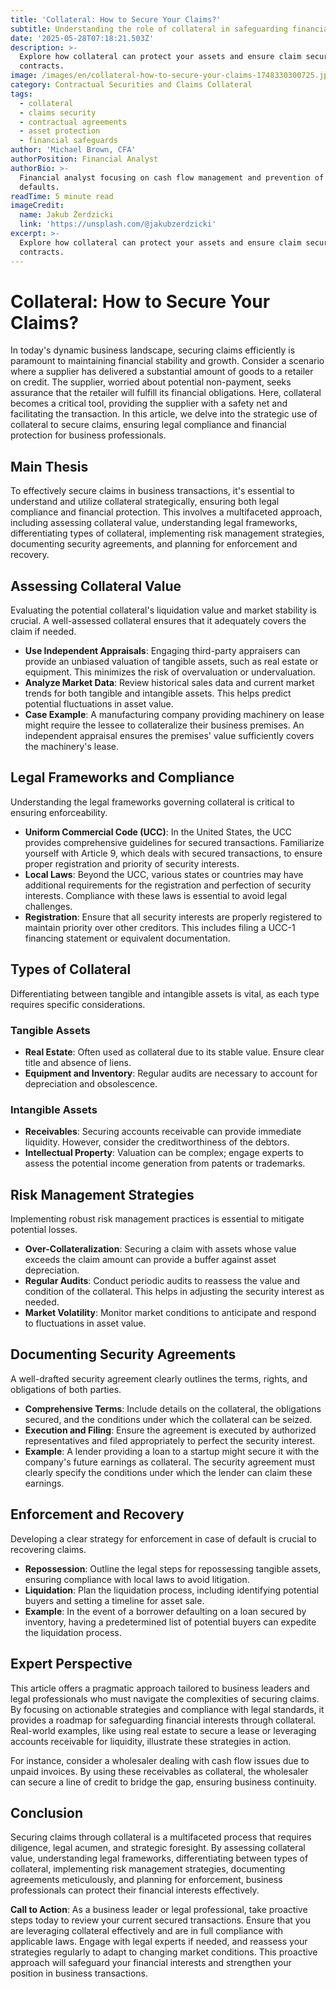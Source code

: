 ```yaml
---
title: 'Collateral: How to Secure Your Claims?'
subtitle: Understanding the role of collateral in safeguarding financial claims
date: '2025-05-28T07:18:21.503Z'
description: >-
  Explore how collateral can protect your assets and ensure claim security in
  contracts.
image: /images/en/collateral-how-to-secure-your-claims-1748330300725.jpg
category: Contractual Securities and Claims Collateral
tags:
  - collateral
  - claims security
  - contractual agreements
  - asset protection
  - financial safeguards
author: 'Michael Brown, CFA'
authorPosition: Financial Analyst
authorBio: >-
  Financial analyst focusing on cash flow management and prevention of payment
  defaults.
readTime: 5 minute read
imageCredit:
  name: Jakub Żerdzicki
  link: 'https://unsplash.com/@jakubzerdzicki'
excerpt: >-
  Explore how collateral can protect your assets and ensure claim security in
  contracts.
---
```

# Collateral: How to Secure Your Claims?

In today's dynamic business landscape, securing claims efficiently is paramount to maintaining financial stability and growth. Consider a scenario where a supplier has delivered a substantial amount of goods to a retailer on credit. The supplier, worried about potential non-payment, seeks assurance that the retailer will fulfill its financial obligations. Here, collateral becomes a critical tool, providing the supplier with a safety net and facilitating the transaction. In this article, we delve into the strategic use of collateral to secure claims, ensuring legal compliance and financial protection for business professionals.

## Main Thesis

To effectively secure claims in business transactions, it's essential to understand and utilize collateral strategically, ensuring both legal compliance and financial protection. This involves a multifaceted approach, including assessing collateral value, understanding legal frameworks, differentiating types of collateral, implementing risk management strategies, documenting security agreements, and planning for enforcement and recovery.

## Assessing Collateral Value

Evaluating the potential collateral's liquidation value and market stability is crucial. A well-assessed collateral ensures that it adequately covers the claim if needed.

- **Use Independent Appraisals**: Engaging third-party appraisers can provide an unbiased valuation of tangible assets, such as real estate or equipment. This minimizes the risk of overvaluation or undervaluation.
- **Analyze Market Data**: Review historical sales data and current market trends for both tangible and intangible assets. This helps predict potential fluctuations in asset value.
- **Case Example**: A manufacturing company providing machinery on lease might require the lessee to collateralize their business premises. An independent appraisal ensures the premises' value sufficiently covers the machinery's lease.

## Legal Frameworks and Compliance

Understanding the legal frameworks governing collateral is critical to ensuring enforceability.

- **Uniform Commercial Code (UCC)**: In the United States, the UCC provides comprehensive guidelines for secured transactions. Familiarize yourself with Article 9, which deals with secured transactions, to ensure proper registration and priority of security interests.
- **Local Laws**: Beyond the UCC, various states or countries may have additional requirements for the registration and perfection of security interests. Compliance with these laws is essential to avoid legal challenges.
- **Registration**: Ensure that all security interests are properly registered to maintain priority over other creditors. This includes filing a UCC-1 financing statement or equivalent documentation.

## Types of Collateral

Differentiating between tangible and intangible assets is vital, as each type requires specific considerations.

### Tangible Assets

- **Real Estate**: Often used as collateral due to its stable value. Ensure clear title and absence of liens.
- **Equipment and Inventory**: Regular audits are necessary to account for depreciation and obsolescence.
  
### Intangible Assets

- **Receivables**: Securing accounts receivable can provide immediate liquidity. However, consider the creditworthiness of the debtors.
- **Intellectual Property**: Valuation can be complex; engage experts to assess the potential income generation from patents or trademarks.

## Risk Management Strategies

Implementing robust risk management practices is essential to mitigate potential losses.

- **Over-Collateralization**: Securing a claim with assets whose value exceeds the claim amount can provide a buffer against asset depreciation.
- **Regular Audits**: Conduct periodic audits to reassess the value and condition of the collateral. This helps in adjusting the security interest as needed.
- **Market Volatility**: Monitor market conditions to anticipate and respond to fluctuations in asset value.

## Documenting Security Agreements

A well-drafted security agreement clearly outlines the terms, rights, and obligations of both parties.

- **Comprehensive Terms**: Include details on the collateral, the obligations secured, and the conditions under which the collateral can be seized.
- **Execution and Filing**: Ensure the agreement is executed by authorized representatives and filed appropriately to perfect the security interest.
- **Example**: A lender providing a loan to a startup might secure it with the company's future earnings as collateral. The security agreement must clearly specify the conditions under which the lender can claim these earnings.

## Enforcement and Recovery

Developing a clear strategy for enforcement in case of default is crucial to recovering claims.

- **Repossession**: Outline the legal steps for repossessing tangible assets, ensuring compliance with local laws to avoid litigation.
- **Liquidation**: Plan the liquidation process, including identifying potential buyers and setting a timeline for asset sale.
- **Example**: In the event of a borrower defaulting on a loan secured by inventory, having a predetermined list of potential buyers can expedite the liquidation process.

## Expert Perspective

This article offers a pragmatic approach tailored to business leaders and legal professionals who must navigate the complexities of securing claims. By focusing on actionable strategies and compliance with legal standards, it provides a roadmap for safeguarding financial interests through collateral. Real-world examples, like using real estate to secure a lease or leveraging accounts receivable for liquidity, illustrate these strategies in action. 

For instance, consider a wholesaler dealing with cash flow issues due to unpaid invoices. By using these receivables as collateral, the wholesaler can secure a line of credit to bridge the gap, ensuring business continuity.

## Conclusion

Securing claims through collateral is a multifaceted process that requires diligence, legal acumen, and strategic foresight. By assessing collateral value, understanding legal frameworks, differentiating between types of collateral, implementing risk management strategies, documenting agreements meticulously, and planning for enforcement, business professionals can protect their financial interests effectively.

**Call to Action**: As a business leader or legal professional, take proactive steps today to review your current secured transactions. Ensure that you are leveraging collateral effectively and are in full compliance with applicable laws. Engage with legal experts if needed, and reassess your strategies regularly to adapt to changing market conditions. This proactive approach will safeguard your financial interests and strengthen your position in business transactions.
